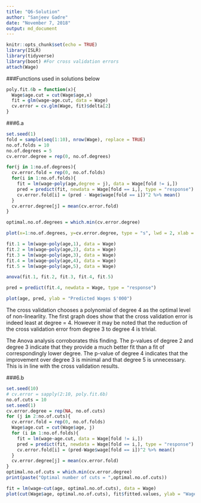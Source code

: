 ```yaml
---
title: "Q6-Solution"
author: "Sanjeev Gadre"
date: "November 7, 2018"
output: md_document
---
```


```r
knitr::opts_chunk$set(echo = TRUE)
library(ISLR)
library(tidyverse)
library(boot) #For cross validation errors
attach(Wage)
```

###Functions used in solutions below
```r
poly.fit.6b = function(x){
  Wage$age.cut = cut(Wage$age,x)
  fit = glm(wage~age.cut, data = Wage)
  cv.error = cv.glm(Wage, fit)$delta[2]
}
```



###6.a
```r
set.seed(1)
fold = sample(seq(1:10), nrow(Wage), replace = TRUE)
no.of.folds = 10
no.of.degrees = 5
cv.error.degree = rep(0, no.of.degrees)

for(j in 1:no.of.degrees){
  cv.error.fold = rep(0, no.of.folds)
  for(i in 1:no.of.folds){
    fit = lm(wage~poly(age,degree = j), data = Wage[fold != i,])
    pred = predict(fit, newdata = Wage[fold == i,], type = "response")
    cv.error.fold[i] = (pred - Wage$wage[fold == i])^2 %>% mean()
  }
  cv.error.degree[j] = mean(cv.error.fold)
}

optimal.no.of.degrees = which.min(cv.error.degree)

plot(x=1:no.of.degrees, y=cv.error.degree, type = "s", lwd = 2, xlab = "Polynomial Degree", ylab = "CV MSE")

fit.1 = lm(wage~poly(age,1), data = Wage)
fit.2 = lm(wage~poly(age,2), data = Wage)
fit.3 = lm(wage~poly(age,3), data = Wage)
fit.4 = lm(wage~poly(age,4), data = Wage)
fit.5 = lm(wage~poly(age,5), data = Wage)

anova(fit.1, fit.2, fit.3, fit.4, fit.5)

pred = predict(fit.4, newdata = Wage, type = "response")

plot(age, pred, ylab = "Predicted Wages $'000")
```

The cross validation chooses a polynomial of degree 4 as the optimal level of non-linearlity. The first graph does show that the cross validation error is indeed least at degree = 4. However it may be noted that the reduction of the cross validation error from degree 3 to degree 4 is trivial.

The Anova analysis corroborates this finding. The p-values of degree 2 and degree 3 indicate that they provide a much better fit than a fit of correspondingly lower degree. The p-value of degree 4 indicates that the improvement over degree 3 is minimal and that degree 5 is unnecessary. This is in line with the cross validation results.

###6.b
```r
set.seed(10)
# cv.error = sapply(2:10, poly.fit.6b)
no.of.cuts = 10
set.seed(1)
cv.error.degree = rep(NA, no.of.cuts)
for (j in 2:no.of.cuts){
  cv.error.fold = rep(0, no.of.folds)
  Wage$age.cut = cut(Wage$age, j)
  for (i in 1:no.of.folds){
    fit = lm(wage~age.cut, data = Wage[fold != i,])
    pred = predict(fit, newdata = Wage[fold == i,], type = "response")
    cv.error.fold[i] = (pred-Wage$wage[fold == i])^2 %>% mean()
  }
  cv.error.degree[j] = mean(cv.error.fold)
}
optimal.no.of.cuts = which.min(cv.error.degree)
print(paste("Optimal number of cuts = ",optimal.no.of.cuts))

fit = lm(wage~cut(age, optimal.no.of.cuts), data = Wage)
plot(cut(Wage$age, optimal.no.of.cuts), fit$fitted.values, ylab = "Wages", xlab = "Age category")
```


